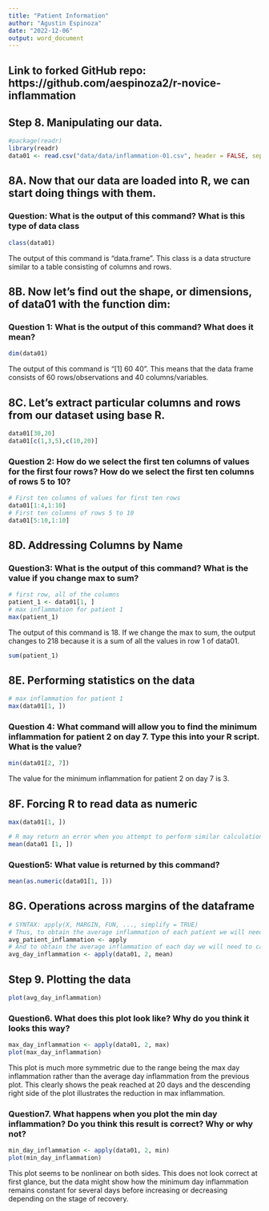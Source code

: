 ```yaml
---
title: "Patient Information"
author: "Agustin Espinoza"
date: "2022-12-06"
output: word_document
---
```


## Link to forked GitHub repo: https://github.com/aespinoza2/r-novice-inflammation

## Step 8. Manipulating our data. 

```r
#package(readr)
library(readr)
data01 <- read.csv("data/data/inflammation-01.csv", header = FALSE, sep = ',')
```

## 8A. Now that our data are loaded into R, we can start doing things with them. 
### Question: What is the output of this command? What is this type of data class

```r
class(data01)
```
The output of this command is "data.frame". This class is a data structure similar to a table consisting of columns and rows.

## 8B. Now let's find out the shape, or dimensions, of data01 with the function dim:
### Question 1: What is the output of this command? What does it mean?

```r
dim(data01)
```
The output of this command is "[1] 60   40". This means that the data frame consists of 60 rows/observations and 40 columns/variables.

## 8C. Let's extract particular columns and rows from our dataset using base R.

```r
data01[30,20]
data01[c(1,3,5),c(10,20)]
```

### Question 2: How do we select the first ten columns of values for the first four rows?  How do we select the first ten columns of rows 5 to 10?

```r
# First ten columns of values for first ten rows
data01[1:4,1:10]
# First ten columns of rows 5 to 10
data01[5:10,1:10]
```
## 8D. Addressing Columns by Name

### Question3: What is the output of this command? What is the value if you change max to sum?

```r
# first row, all of the columns
patient_1 <- data01[1, ]
# max inflammation for patient 1
max(patient_1)
```
The output of this command is 18. If we change the max to sum, the output changes to 218 because it is a sum of all the values in row 1 of data01.

```r
sum(patient_1)
```
## 8E. Performing statistics on the data

```r
# max inflammation for patient 1 
max(data01[1, ])
```

### Question 4: What command will allow you to find the minimum inflammation for patient 2 on day 7.  Type this into your R script.  What is the value?

```r
min(data01[2, 7])
```
The value for the minimum inflammation for patient 2 on day 7 is 3.

## 8F. Forcing R to read data as numeric

```r
max(data01[1, ])

# R may return an error when you attempt to perform similar calculations on subsetted rows of data frames. This is because some functions in R automatically convert the object type to a 	numeric vector, while others do not.
mean(data01 [1, ])
```

### Question5: What value is returned by this command?

```r
mean(as.numeric(data01[1, ]))
```
## 8G. Operations across margins of the dataframe

```r
# SYNTAX: apply(X, MARGIN, FUN, ..., simplify = TRUE)
# Thus, to obtain the average inflammation of each patient we will need to calculate the mean of all of the rows (MARGIN = 1) of the data frame.
avg_patient_inflammation <- apply
# And to obtain the average inflammation of each day we will need to calculate the mean of all of the columns (MARGIN = 2) of the data frame.
avg_day_inflammation <- apply(data01, 2, mean)
```

## Step 9. Plotting the data

```r
plot(avg_day_inflammation)
```

### Question6. What does this plot look like?  Why do you think it looks this way? 

```r
max_day_inflammation <- apply(data01, 2, max)
plot(max_day_inflammation)
```

This plot is much more symmetric due to the range being the max day inflammation rather than the average day inflammation from the previous plot. This clearly shows the peak reached at 20 days and the descending right side of the plot illustrates the reduction in max inflammation.

### Question7. What happens when you plot the min day inflammation?  Do you think this result is correct?  Why or why not? 

```r
min_day_inflammation <- apply(data01, 2, min)
plot(min_day_inflammation)
```

This plot seems to be nonlinear on both sides. This does not look correct at first glance, but the data might show how the minimum day inflammation remains constant for several days before increasing or decreasing depending on the stage of recovery.


